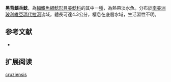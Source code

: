 {{Speciesbox
| name = 黑背鰭兵鯰
| image =  
| image_width = 250px
| image_caption = 
| status = NE
| status_system = IUCN3.1
| genus = Corydoras
| species = cruziensis
| authority = [[Knaack|Knaack]], 2002
| synonyms =  
}}

'''黑背鰭兵鯰'''，為[[輻鰭魚綱|輻鰭魚綱]][[鯰形目|鯰形目]][[美鯰科|美鯰科]]的其中一[[種|種]]，為熱帶淡水魚。分布於[[南美洲|南美洲]][[玻利維亞|玻利維亞]][[瑪代拉河|瑪代拉河]]流域，體長可達4.3公分，棲息在底層水域，生活習性不明。

==参考文献==
*{{FishBase_species|genus=Corydoras|species=cruziensis|year=2014|month=11}}

== 扩展阅读 ==
{{refbegin}}
{{wikispecies-inline|Corydoras cruziensis|黑背鰭兵鯰}}
{{refend}}
{{Taxonbar|from=Q5596726}}

[[Category:兵鯰屬|cruziensis]]